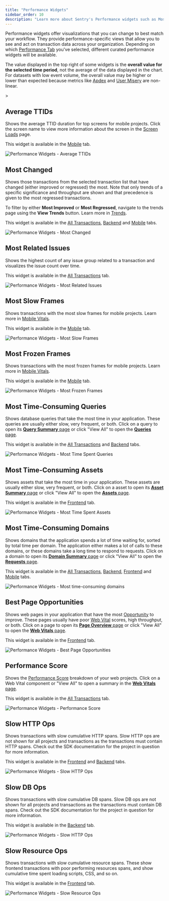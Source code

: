 ```yaml
---
title: "Performance Widgets"
sidebar_order: 10
description: "Learn more about Sentry's Performance widgets such as Most Related Issues, Most Regressed Transactions, and Slow HTTP Ops, and how they can be used to surface performance insights in your applications."
---
```


Performance widgets offer visualizations that you can change to best match your workflow. They provide performance-specific views that allow you to see and act on transaction data across your organization.
Depending on which [Performance Tab](/product/performance/filters-display/#tabs) you've selected, different curated performance widgets will be available.

<Alert>

The value displayed in the top right of some widgets is the **overall value for the selected time period**, not the average of the data displayed in the chart. For datasets with low event volume, the overall value may be higher or lower than expected because metrics like [Apdex](/product/performance/metrics/#apdex) and [User Misery](/product/performance/metrics/#user-misery) are non-linear.

</Alert>>

## Average TTIDs

Shows the average TTID duration for top screens for mobile projects. Click the screen name to view more information about the screen in the [Screen Loads](/product/insights/mobile-vitals/screen-loads/) page.

This widget is available in the [Mobile](/product/performance/filters-display/#mobile) tab.

![Performance Widgets - Average TTIDs](./img/widgets_average_ttids.png)

## Most Changed

Shows those transactions from the selected transaction list that have changed (either improved or regressed) the most. Note that only trends of a specific significance and throughput are shown and that precedence is given to the most regressed transactions.

To filter by either **Most Improved** or **Most Regressed**, navigate to the trends page using the **View Trends** button. Learn more in [Trends](/product/performance/trends).

This widget is available in the [All Transactions](/product/performance/filters-display/#all-transactions), [Backend](/product/performance/filters-display/#backend) and [Mobile](/product/performance/filters-display/#mobile) tabs.

![Performance Widgets - Most Changed](./img/widgets_most_changed.png)

## Most Related Issues

Shows the highest count of any issue group related to a transaction and visualizes the issue count over time.

This widget is available in the [All Transactions](/product/performance/filters-display/#all-transactions) tab.

![Performance Widgets - Most Related Issues](./img/widgets_most_related_issues.png)

## Most Slow Frames

Shows transactions with the most slow frames for mobile projects. Learn more in [Mobile Vitals](/product/insights/mobile-vitals).

This widget is available in the [Mobile](/product/performance/filters-display/#mobile) tab.

![Performance Widgets - Most Slow Frames](./img/widgets_most_slow_frames.png)

## Most Frozen Frames

Shows transactions with the most frozen frames for mobile projects. Learn more in [Mobile Vitals](/product/insights/mobile-vitals).

This widget is available in the [Mobile](/product/performance/filters-display/#mobile) tab.

![Performance Widgets - Most Frozen Frames](./img/widgets_most_frozen_frames.png)

## Most Time-Consuming Queries

Shows database queries that take the most time in your application. These queries are usually either slow, very frequent, or both. Click on a query to open its [**Query Summary** page](/product/insights/queries#query-summary-page) or click "View All" to open the [**Queries** page](/product/insights/queries#queries-page).

This widget is available in the [All Transactions](/product/performance/filters-display/#all-transactions) and [Backend](/product/performance/filters-display/#backend) tabs.

![Performance Widgets - Most Time Spent Queries](./img/widgets_most_time_spent_queries.png)

## Most Time-Consuming Assets

Shows assets that take the most time in your application. These assets are usually either slow, very frequent, or both. Click on a asset to open its [**Asset Summary** page](/product/insights/assets#asset-summary-page) or click "View All" to open the [**Assets** page](/product/insights/assets#assets-page).

This widget is available in the [Frontend](/product/performance/filters-display/#frontend) tab.

![Performance Widgets - Most Time Spent Assets](./img/widgets_most_time_spent_assets.png)

## Most Time-Consuming Domains

Shows domains that the application spends a lot of time waiting for, sorted by total time per domain. The application either makes a lot of calls to these domains, or these domains take a long time to respond to requests. Click on a domain to open its [**Domain Summary** page](/product/insights/requests#domain-summary-page) or click "View All" to open the [**Requests** page](/product/insights/requests#requests-page).

This widget is available in the [All Transactions](/product/performance/filters-display/#all-transactions), [Backend](/product/performance/filters-display/#backend), [Frontend](/product/performance/filters-display/#frontend) and [Mobile](/product/performance/filters-display/#mobile) tabs.

![Performance Widgets - Most time-consuming domains](./img/widgets_most_time_consuming_domains.png)

## Best Page Opportunities

Shows web pages in your application that have the most [Opportunity](/product/insights/web-vitals/#opportunity) to improve. These pages usually have poor [Web Vital](/product/insights/web-vitals/) scores, high throughput, or both. Click on a page to open its [**Page Overview** page](/product/insights/web-vitals/#page-overview) or click "View All" to open the [**Web Vitals** page](/product/insights/web-vitals/#web-vitals-page).

This widget is available in the [Frontend](/product/performance/filters-display/#frontend) tab.

![Performance Widgets - Best Page Opportunities](./img/widgets_best_page_opportunities.png)

## Performance Score

Shows the [Performance Score](/product/insights/web-vitals/#performance-score) breakdown of your web projects. Click on a Web Vital component or "View All" to open a summary in the [**Web Vitals** page](/product/insights/web-vitals/#web-vitals-page).

This widget is available in the [All Transactions](/product/performance/filters-display/#all-transactions) tab.

![Performance Widgets - Performance Score](./img/widgets_performance_score.png)

## Slow HTTP Ops

Shows transactions with slow cumulative HTTP spans. Slow HTTP ops are not shown for all projects and transactions as the transactions must contain HTTP spans. Check out the SDK documentation for the project in question for more information.

This widget is available in the [Frontend](/product/performance/filters-display/#frontend) and [Backend](/product/performance/filters-display/#backend) tabs.

![Performance Widgets - Slow HTTP Ops](./img/widgets_slow_http_ops.png)

## Slow DB Ops

Shows transactions with slow cumulative DB spans. Slow DB ops are not shown for all projects and transactions as the transactions must contain DB spans. Check out the SDK documentation for the project in question for more information.

This widget is available in the [Backend](/product/performance/filters-display/#backend) tab.

![Performance Widgets - Slow HTTP Ops](./img/widgets_slow_db_ops.png)

## Slow Resource Ops

Shows transactions with slow cumulative resource spans. These show frontend transactions with poor performing resources spans, and show cumulative time spent loading scripts, CSS, and so on.

This widget is available in the [Frontend](/product/performance/filters-display/#frontend) tab.

![Performance Widgets - Slow Resource Ops](./img/widgets_slow_resource_ops.png)
